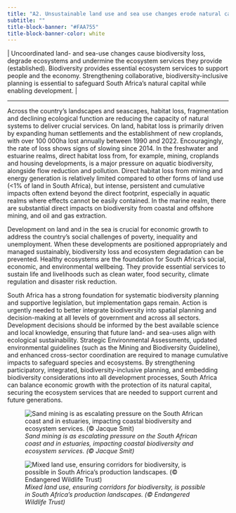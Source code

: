 ```yaml
---
title: "A2. Unsustainable land use and sea use changes erode natural capital and undermine ecosystem services"
subtitle: ""
title-block-banner: "#FAA755"
title-block-banner-color: white
---
```


\| Uncoordinated land- and sea-use changes cause biodiversity loss, degrade ecosystems and undermine the ecosystem services they provide (established). Biodiversity provides essential ecosystem services to support people and the economy. Strengthening collaborative, biodiversity-inclusive planning is essential to safeguard South Africa’s natural capital while enabling development. \|

------------------------------------------------------------------------

Across the country’s landscapes and seascapes, habitat loss, fragmentation and declining ecological function are reducing the capacity of natural systems to deliver crucial services. On land, habitat loss is primarily driven by expanding human settlements and the establishment of new croplands, with over 100 000ha lost annually between 1990 and 2022. Encouragingly, the rate of loss shows signs of slowing since 2014. In the freshwater and estuarine realms, direct habitat loss from, for example, mining, croplands and housing developments, is a major pressure on aquatic biodiversity, alongside flow reduction and pollution. Direct habitat loss from mining and energy generation is relatively limited compared to other forms of land use (\<1% of land in South Africa), but intense, persistent and cumulative impacts often extend beyond the direct footprint, especially in aquatic realms where effects cannot be easily contained. In the marine realm, there are substantial direct impacts on biodiversity from coastal and offshore mining, and oil and gas extraction.

Development on land and in the sea is crucial for economic growth to address the country’s social challenges of poverty, inequality and unemployment. When these developments are positioned appropriately and managed sustainably, biodiversity loss and ecosystem degradation can be prevented. Healthy ecosystems are the foundation for South Africa’s social, economic, and environmental wellbeing. They provide essential services to sustain life and livelihoods such as clean water, food security, climate regulation and disaster risk reduction.

South Africa has a strong foundation for systematic biodiversity planning and supportive legislation, but implementation gaps remain. Action is urgently needed to better integrate biodiversity into spatial planning and decision-making at all levels of government and across all sectors. Development decisions should be informed by the best available science and local knowledge, ensuring that future land- and sea-uses align with ecological sustainability. Strategic Environmental Assessments, updated environmental guidelines (such as the Mining and Biodiversity Guideline), and enhanced cross-sector coordination are required to manage cumulative impacts to safeguard species and ecosystems. By strengthening participatory, integrated, biodiversity-inclusive planning, and embedding biodiversity considerations into all development processes, South Africa can balance economic growth with the protection of its natural capital, securing the ecosystem services that are needed to support current and future generations. 

![*Sand mining is as escalating pressure on the South African coast and in estuaries, impacting coastal biodiversity and ecosystem services. (© Jacque Smit)*](imgs/17.%20Pg25_KMA2%20Coastal_Mining_%20Tormin_with%20cliff%20collapses%20-(c)%20Jacque_Smit_PTWC-56.png)

![*Mixed land use, ensuring corridors for biodiversity, is possible in South Africa's production landscapes. (© Endangered Wildlife Trust)* ](imgs/18.%20Pg25_KMA2_NBBN%20site%20visit_Mondi_1%20(c)%20EWT.png)
